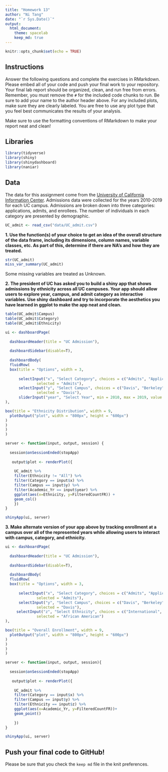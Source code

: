 ```yaml
---
title: "Homework 13"
author: "Ni Tang"
date: "`r Sys.Date()`"
output:
  html_document: 
    theme: spacelab
    keep_md: true
---
```


```r
knitr::opts_chunk$set(echo = TRUE)
```

## Instructions
Answer the following questions and complete the exercises in RMarkdown. Please embed all of your code and push your final work to your repository. Your final lab report should be organized, clean, and run free from errors. Remember, you must remove the `#` for the included code chunks to run. Be sure to add your name to the author header above. For any included plots, make sure they are clearly labeled. You are free to use any plot type that you feel best communicates the results of your analysis.  

Make sure to use the formatting conventions of RMarkdown to make your report neat and clean!  

## Libraries
```r
library(tidyverse)
library(shiny)
library(shinydashboard)
library(naniar)
```

## Data
The data for this assignment come from the [University of California Information Center](https://www.universityofcalifornia.edu/infocenter). Admissions data were collected for the years 2010-2019 for each UC campus. Admissions are broken down into three categories: applications, admits, and enrollees. The number of individuals in each category are presented by demographic.  
```r
UC_admit <- read_csv("data/UC_admit.csv")
```

**1. Use the function(s) of your choice to get an idea of the overall structure of the data frame, including its dimensions, column names, variable classes, etc. As part of this, determine if there are NA's and how they are treated.**  
```r
str(UC_admit)
miss_var_summary(UC_admit)
```
Some missing variables are treated as Unknown.

**2. The president of UC has asked you to build a shiny app that shows admissions by ethnicity across all UC campuses. Your app should allow users to explore year, campus, and admit category as interactive variables. Use shiny dashboard and try to incorporate the aesthetics you have learned in ggplot to make the app neat and clean.**  
```r
table(UC_admit$Campus)
table(UC_admit$Category)
table(UC_admit$Ethnicity)
```


```r
ui <- dashboardPage(
  
  dashboardHeader(title = "UC Admission"),
  
  dashboardSidebar(disable=T),
  
  dashboardBody(
  fluidRow(
  box(title = "Options", width = 3,
 
      selectInput("x", "Select Category", choices = c("Admits", "Applicants", "Enrollees"),
              selected = "Admits"),
      selectInput("y", "Select Campus", choices = c("Davis", "Berkeley", "Irvine", "Los_Angeles", "Merced", "Riverside", "San_Diego", "Santa_Barbara", "Santa_Cruz"),
              selected = "Davis"),
      sliderInput("year", "Select Year", min = 2010, max = 2019, value = 2010, step = 1),
),   

box(title = "Ethnicity Distribution", width = 9,
  plotOutput("plot", width = "800px", height = "600px")
) 
) 
) 
) 

server <- function(input, output, session) {
  
  session$onSessionEnded(stopApp) 
  
   output$plot <- renderPlot({
    
    UC_admit %>% 
    filter(Ethnicity != "All") %>%
    filter(Category == input$x) %>% 
    filter(Campus == input$y) %>%
    filter(Academic_Yr == input$year) %>%
    ggplot(aes(x=Ethnicity, y=FilteredCountFR)) + 
    geom_col()
    })
}

shinyApp(ui, server)
```

**3. Make alternate version of your app above by tracking enrollment at a campus over all of the represented years while allowing users to interact with campus, category, and ethnicity.**

```r
ui <- dashboardPage(
  
  dashboardHeader(title = "UC Admission"),
  
  dashboardSidebar(disable=T),
  
  dashboardBody(
  fluidRow(
  box(title = "Options", width = 3,
 
      selectInput("x", "Select Category", choices = c("Admits", "Applicants", "Enrollees"),
              selected = "Admits"),
      selectInput("y", "Select Campus", choices = c("Davis", "Berkeley", "Irvine", "Los_Angeles", "Merced", "Riverside", "San_Diego", "Santa_Barbara", "Santa_Cruz"),
              selected = "Davis"),
     selectInput("z", "Select Ethnicity", choices = c("International", "African American", "All", "American Indian", "Asian", "Chicano/Latino", "Unknown", "White"),
              selected = "African American")
),

box(title = "Overall Enrollment", width = 9,
  plotOutput("plot", width = "800px", height = "600px")
)
)
)
)

server <- function(input, output, session){
  
  session$onSessionEnded(stopApp) 
  
   output$plot <- renderPlot({
    
    UC_admit %>% 
    filter(Category == input$x) %>% 
    filter(Campus == input$y) %>%
    filter(Ethnicity == input$z) %>%
    ggplot(aes(x=Academic_Yr, y=FilteredCountFR))+ 
    geom_point()
     
    })
}

shinyApp(ui, server)
```


## Push your final code to GitHub!
Please be sure that you check the `keep md` file in the knit preferences. 